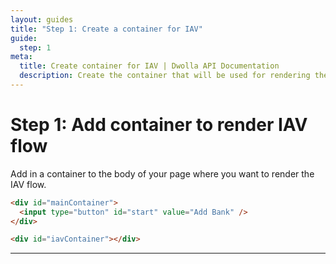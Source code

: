 ```yaml
---
layout: guides
title: "Step 1: Create a container for IAV"
guide:
  step: 1
meta:
  title: Create container for IAV | Dwolla API Documentation
  description: Create the container that will be used for rendering the iframe for Dwolla.js and IAV.
---
```


# Step 1: Add container to render IAV flow

Add in a container to the body of your page where you want to render the IAV flow.

```html
<div id="mainContainer">
  <input type="button" id="start" value="Add Bank" />
</div>

<div id="iavContainer"></div>
```

---

<Paginaton variant="previous" variantText="PREVIOUS" href="./"></Paginaton>
<Paginaton variant="next" variantText="NEXT" href="/create-token"></Paginaton>
